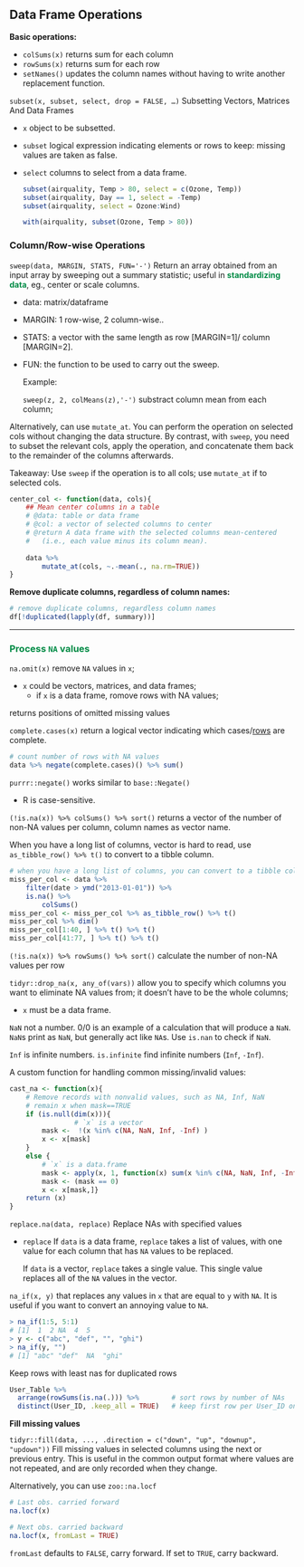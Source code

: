 ## Data Frame Operations

**Basic operations:**

- `colSums(x)` 	returns sum for each column
- `rowSums(x)` 	returns sum for each row
- `setNames()`	updates the column names without having to write another replacement function.

`subset(x, subset, select, drop = FALSE, …)` 	Subsetting Vectors, Matrices And Data Frames

- `x` 	 object to be subsetted.

- `subset`   logical expression indicating elements or rows to keep: missing values are taken as false.

- `select`   columns to select from a data frame.

  ```R
  subset(airquality, Temp > 80, select = c(Ozone, Temp))
  subset(airquality, Day == 1, select = -Temp)
  subset(airquality, select = Ozone:Wind)
  
  with(airquality, subset(Ozone, Temp > 80))
  ```

  


### Column/Row-wise Operations {-}

`sweep(data, MARGIN, STATS, FUN='-')` 	Return an array obtained from an input array by sweeping out a summary statistic; useful in <span style='color:#008B45'>**standardizing data**</span>, eg., center or scale columns.

* data: matrix/dataframe

* MARGIN: 1 row-wise, 2 column-wise..

* STATS: a vector with the same length as row \[MARGIN=1\]/ column \[MARGIN=2\].

* FUN: the function to be used to carry out the sweep.

  Example:

  `sweep(z, 2, colMeans(z),'-')`  substract column mean from each column;

Alternatively, can use `mutate_at`. You can perform the operation on selected cols without changing the data structure. By contrast, with `sweep`, you need to subset the relevant cols, apply the operation, and concatenate them back to the remainder of the columns afterwards.

Takeaway: Use `sweep` if the operation is to all cols; use `mutate_at` if to selected cols.

```r
center_col <- function(data, cols){
    ## Mean center columns in a table
    # @data: table or data frame
    # @col: a vector of selected columns to center
    # @return A data frame with the selected columns mean-centered 
    #   (i.e., each value minus its column mean).
    
    data %>% 
        mutate_at(cols, ~.-mean(., na.rm=TRUE))
}
```

**Remove duplicate columns, regardless of column names:**

```r
# remove duplicate columns, regardless column names
df[!duplicated(lapply(df, summary))] 
```


--------------------------------------------------------------------------------


### <span style='color:#008B45'>**Process `NA` values**</span>

`na.omit(x)` remove `NA` values in `x`;

-   `x` 	could be vectors, matrices, and data frames; 
    -   if `x` is a data frame, romove rows with NA values;


returns positions of omitted missing values

`complete.cases(x)` 	return a logical vector indicating which cases/<u>rows</u> are complete.

```r
# count number of rows with NA values
data %>% negate(complete.cases)() %>% sum()
```

`purrr::negate()` works similar to `base::Negate()`

- R is case-sensitive.

`(!is.na(x)) %>% colSums() %>% sort()`  returns a vector of the number of non-NA values per column, column names as vector name.

When you have a long list of columns, vector is hard to read, use `as_tibble_row() %>% t()` to convert to a tibble column.

```r
# when you have a long list of columns, you can convert to a tibble column for best visualization.
miss_per_col <- data %>% 
    filter(date > ymd("2013-01-01")) %>% 
    is.na() %>% 
		colSums()
miss_per_col <- miss_per_col %>% as_tibble_row() %>% t()
miss_per_col %>% dim()
miss_per_col[1:40, ] %>% t() %>% t()
miss_per_col[41:77, ] %>% t() %>% t()
```



`(!is.na(x)) %>% rowSums() %>% sort()`  calculate the number of non-NA values per row

`tidyr::drop_na(x, any_of(vars))` 	allow you to specify which columns you want to eliminate NA values from; it doesn't have to be the whole columns;

-   `x` 	must be a data frame.



`NaN` not a number.  0/0 is an example of a calculation that will produce a `NaN`. `NaN`s print as `NaN`, but generally act like `NA`s. Use `is.nan` to check if `NaN`.

`Inf` is infinite numbers. `is.infinite` find infinite numbers (`Inf`, `-Inf`).

A custom function for handling common missing/invalid values:

```R
cast_na <- function(x){
    # Remove records with nonvalid values, such as NA, Inf, NaN 
    # remain x when mask==TRUE
    if (is.null(dim(x))){
				# `x` is a vector
      	mask <-  !(x %in% c(NA, NaN, Inf, -Inf) )
        x <- x[mask]
    }
    else {
        # `x` is a data.frame
        mask <- apply(x, 1, function(x) sum(x %in% c(NA, NaN, Inf, -Inf)))
        mask <- (mask == 0)
        x <- x[mask,]}
    return (x)
}
```

`replace.na(data, replace)` Replace NAs with specified values

- `replace` If `data` is a data frame, `replace` takes a list of values, with one value for each column that has `NA` values to be replaced.

  If `data` is a vector, `replace` takes a single value. This single value replaces all of the `NA` values in the vector.

  

`na_if(x, y)` 	that replaces any values in `x` that are equal to `y` with `NA`. It is useful if you want to convert an annoying value to `NA`.

```R
> na_if(1:5, 5:1)
# [1]  1  2 NA  4  5
> y <- c("abc", "def", "", "ghi")
> na_if(y, "")
# [1] "abc" "def"  NA  "ghi"
```



Keep rows with least nas for duplicated rows

```r
User_Table %>%
  arrange(rowSums(is.na(.))) %>%        # sort rows by number of NAs
  distinct(User_ID, .keep_all = TRUE)   # keep first row per User_ID only
```





**Fill missing values**

`tidyr::fill(data, ..., .direction = c("down", "up", "downup", "updown"))` Fill missing values in selected columns using the next or previous entry. This is useful in the common output format where values are not repeated, and are only recorded when they change.

Alternatively, you can use `zoo::na.locf`

```r
# Last obs. carried forward
na.locf(x)                

# Next obs. carried backward
na.locf(x, fromLast = TRUE) 
```

`fromLast` defaults to `FALSE`, carry forward. If set to `TRUE`, carry backward.

